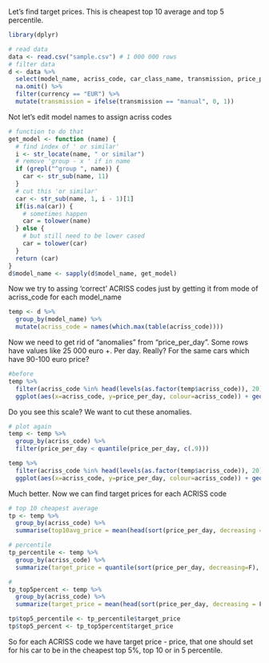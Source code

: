 Let's find target prices. This is cheapest top 10 average and top 5 percentile.

```r
library(dplyr)

# read data
data <- read.csv("sample.csv") # 1 000 000 rows
# filter data
d <- data %>%
  select(model_name, acriss_code, car_class_name, transmission, price_per_day, currency) %>%
  na.omit() %>%
  filter(currency == "EUR") %>%
  mutate(transmission = ifelse(transmission == "manual", 0, 1))
```
Not let's edit model names to assign acriss codes

```r
# function to do that
get_model <- function (name) {
  # find index of ' or similar'
  i <- str_locate(name, " or similar")
  # remove 'group - x ' if in name
  if (grepl("^group ", name)) {
    car <- str_sub(name, 11)
  }
  # cut this 'or similar'
  car <- str_sub(name, 1, i - 1)[1]
  if(is.na(car)) {
    # sometimes happen
    car = tolower(name)
  } else {
    # but still need to be lower cased
    car = tolower(car)
  }
  return (car)
}
d$model_name <- sapply(d$model_name, get_model)
```
Now we try to assing 'correct' ACRISS codes just by getting it from mode of acriss_code for each model_name
```r
temp <- d %>%
  group_by(model_name) %>%
  mutate(acriss_code = names(which.max(table(acriss_code))))
```
Now we need to get rid of "anomalies" from "price_per_day". Some rows have values like 25 000 euro +. Per day. Really? For the same cars which have 90-100 euro price?
```r
#before
temp %>%
  filter(acriss_code %in% head(levels(as.factor(temp$acriss_code)), 20)) %>%
  ggplot(aes(x=acriss_code, y=price_per_day, colour=acriss_code)) + geom_point()
```
Do you see this scale? We want to cut these anomalies.
```r
# plot again
temp <- temp %>%
  group_by(acriss_code) %>%
  filter(price_per_day < quantile(price_per_day, c(.9)))

temp %>%
  filter(acriss_code %in% head(levels(as.factor(temp$acriss_code)), 20)) %>%
  ggplot(aes(x=acriss_code, y=price_per_day, colour=acriss_code)) + geom_point()
```
Much better. Now we can find target prices for each ACRISS code
```r
# top 10 cheapest average
tp <- temp %>%
  group_by(acriss_code) %>%
  summarise(top10avg_price = mean(head(sort(price_per_day, decreasing = F ), 10)))

# percentile
tp_percentile <- temp %>%
  group_by(acriss_code) %>%
  summarize(target_price = quantile(sort(price_per_day, decreasing=F), probs=0.95))

# 
tp_top5percent <- temp %>%
  group_by(acriss_code) %>%
  summarize(target_price = mean(head(sort(price_per_day, decreasing = F), ceiling(n() * 0.05))))

tp$top5_percentile <- tp_percentile$target_price
tp$top5_percent <- tp_top5percent$target_price
```
So for each ACRISS code we have target price - price, that one should set for his car to be in the cheapest top 5%, top 10 or in 5 percentile.

